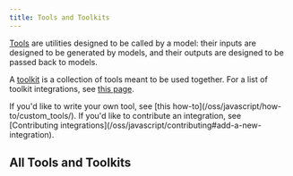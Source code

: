 ```yaml
---
title: Tools and Toolkits
---
```


[Tools](/oss/javascript/langchain/tools) are utilities designed to be called by a model: their inputs are designed to be generated by models, and their outputs are designed to be passed back to models.

A [toolkit](/oss/javascript/langchain/tools#toolkits) is a collection of tools meant to be used together. For a list of toolkit integrations, see [this page](/oss/javascript/integrations/toolkits/).

<Info>
If you'd like to write your own tool, see [this how-to](/oss/javascript/how-to/custom_tools/). If you'd like to contribute an integration, see [Contributing integrations](/oss/javascript/contributing#add-a-new-integration).
</Info>

## All Tools and Toolkits

<Columns cols={3}>
  <Card
    title="Azure Container Apps Dynamic Sessions"
    icon="link"
    href="/oss/javascript/integrations/tools/azure_dynamic_sessions"
    arrow="true"
    cta="View guide"
  >
  </Card>
  <Card
    title="Connery Action Tool"
    icon="link"
    href="/oss/javascript/integrations/tools/connery"
    arrow="true"
    cta="View guide"
  >
  </Card>
  <Card
    title="Dall-E Tool"
    icon="link"
    href="/oss/javascript/integrations/tools/dalle"
    arrow="true"
    cta="View guide"
  >
  </Card>
  <Card
    title="Decodo Tools"
    icon="link"
    href="/oss/javascript/integrations/tools/decodo"
    arrow="true"
    cta="View guide"
  >
  </Card>
  <Card
    title="Discord Tool"
    icon="link"
    href="/oss/javascript/integrations/tools/discord"
    arrow="true"
    cta="View guide"
  >
  </Card>
  <Card
    title="DuckDuckGoSearch"
    icon="link"
    href="/oss/javascript/integrations/tools/duckduckgo_search"
    arrow="true"
    cta="View guide"
  >
  </Card>
  <Card
    title="ExaSearchResults"
    icon="link"
    href="/oss/javascript/integrations/tools/exa_search"
    arrow="true"
    cta="View guide"
  >
  </Card>
  <Card
    title="Gmail Tool"
    icon="link"
    href="/oss/javascript/integrations/tools/gmail"
    arrow="true"
    cta="View guide"
  >
  </Card>
  <Card
    title="GOAT"
    icon="link"
    href="/oss/javascript/integrations/tools/goat"
    arrow="true"
    cta="View guide"
  >
  </Card>
  <Card
    title="Google Calendar Tool"
    icon="link"
    href="/oss/javascript/integrations/tools/google_calendar"
    arrow="true"
    cta="View guide"
  >
  </Card>
  <Card
    title="Google Places Tool"
    icon="link"
    href="/oss/javascript/integrations/tools/google_places"
    arrow="true"
    cta="View guide"
  >
  </Card>
  <Card
    title="Google Routes Tool"
    icon="link"
    href="/oss/javascript/integrations/tools/google_routes"
    arrow="true"
    cta="View guide"
  >
  </Card>
  <Card
    title="Google Scholar"
    icon="link"
    href="/oss/javascript/integrations/tools/google_scholar"
    arrow="true"
    cta="View guide"
  >
  </Card>
  <Card
    title="Google Trends Tool"
    icon="link"
    href="/oss/javascript/integrations/tools/google_trends"
    arrow="true"
    cta="View guide"
  >
  </Card>
  <Card
    title="JigsawStack Tool"
    icon="link"
    href="/oss/javascript/integrations/tools/jigsawstack"
    arrow="true"
    cta="View guide"
  >
  </Card>
  <Card
    title="Agent with AWS Lambda"
    icon="link"
    href="/oss/javascript/integrations/tools/lambda_agent"
    arrow="true"
    cta="View guide"
  >
  </Card>
  <Card
    title="Python interpreter tool"
    icon="link"
    href="/oss/javascript/integrations/tools/pyinterpreter"
    arrow="true"
    cta="View guide"
  >
  </Card>
  <Card
    title="SearchApi tool"
    icon="link"
    href="/oss/javascript/integrations/tools/searchapi"
    arrow="true"
    cta="View guide"
  >
  </Card>
  <Card
    title="Searxng Search tool"
    icon="link"
    href="/oss/javascript/integrations/tools/searxng"
    arrow="true"
    cta="View guide"
  >
  </Card>
  <Card
    title="SerpAPI"
    icon="link"
    href="/oss/javascript/integrations/tools/serpapi"
    arrow="true"
    cta="View guide"
  >
  </Card>
  <Card
    title="StackExchange Tool"
    icon="link"
    href="/oss/javascript/integrations/tools/stackexchange"
    arrow="true"
    cta="View guide"
  >
  </Card>
  <Card
    title="Stagehand AI Web Automation Toolkit"
    icon="link"
    href="/oss/javascript/integrations/tools/stagehand"
    arrow="true"
    cta="View guide"
  >
  </Card>
  <Card
    title="Tavily Crawl"
    icon="link"
    href="/oss/javascript/integrations/tools/tavily_crawl"
    arrow="true"
    cta="View guide"
  >
  </Card>
  <Card
    title="Tavily Extract"
    icon="link"
    href="/oss/javascript/integrations/tools/tavily_extract"
    arrow="true"
    cta="View guide"
  >
  </Card>
  <Card
    title="Tavily Map"
    icon="link"
    href="/oss/javascript/integrations/tools/tavily_map"
    arrow="true"
    cta="View guide"
  >
  </Card>
  <Card
    title="Tavily Search"
    icon="link"
    href="/oss/javascript/integrations/tools/tavily_search"
    arrow="true"
    cta="View guide"
  >
  </Card>
  <Card
    title="Web Browser Tool"
    icon="link"
    href="/oss/javascript/integrations/tools/webbrowser"
    arrow="true"
    cta="View guide"
  >
  </Card>
  <Card
    title="Wikipedia tool"
    icon="link"
    href="/oss/javascript/integrations/tools/wikipedia"
    arrow="true"
    cta="View guide"
  >
  </Card>
  <Card
    title="WolframAlpha Tool"
    icon="link"
    href="/oss/javascript/integrations/tools/wolframalpha"
    arrow="true"
    cta="View guide"
  >
  </Card>
</Columns>
